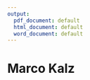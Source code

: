 ```yaml
---
output:
  pdf_document: default
  html_document: default
  word_document: default
---
```


# Marco Kalz {-}
